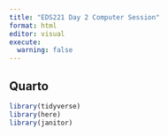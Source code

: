 ```yaml
---
title: "EDS221 Day 2 Computer Session"
format: html
editor: visual
execute: 
  warning: false
---
```


## Quarto

```r
library(tidyverse)
library(here)
library(janitor)
```
